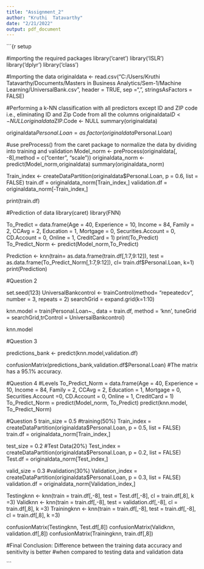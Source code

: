 ```yaml
---
title: "Assignment_2"
author: "Kruthi  Tatavarthy"
date: "2/21/2022"
output: pdf_document
---
```


```{r setup

#importing the required packages 
library('caret')
library('ISLR')
library('dplyr')
library('class')

#Importing the data
originaldata <- read.csv("C:/Users/Kruthi Tatavarthy/Documents/Masters in Business Analytics/Sem-1/Machine Learning/UniversalBank.csv", header = TRUE, 
                         sep =",", stringsAsFactors = FALSE)

#Performing a k-NN classification with all predictors except ID and ZIP code i.e., eliminating ID and Zip Code from all the columns
originaldata$ID <- NULL
originaldata$ZIP.Code <- NULL
summary(originaldata)


originaldata$Personal.Loan =  as.factor(originaldata$Personal.Loan)


#use preProcess() from the caret package to normalize the data by dividing into training and validation
Model_norm <- preProcess(originaldata[, -8],method = c("center", "scale"))
originaldata_norm <- predict(Model_norm,originaldata)
summary(originaldata_norm)



Train_index <- createDataPartition(originaldata$Personal.Loan, p = 0.6, list = FALSE)
train.df = originaldata_norm[Train_index,]
validation.df = originaldata_norm[-Train_index,]

print(train.df)

#Prediction of data
library(caret)
library(FNN)

To_Predict = data.frame(Age = 40, Experience = 10, Income = 84, Family = 2,
                        CCAvg = 2, Education = 1, Mortgage = 0, Securities.Account =
                          0, CD.Account = 0, Online = 1, CreditCard = 1)
print(To_Predict)
To_Predict_Norm <- predict(Model_norm,To_Predict)

Prediction <- knn(train= as.data.frame(train.df[,1:7,9:12]),
                  test = as.data.frame(To_Predict_Norm[,1:7,9:12]),
                  cl= train.df$Personal.Loan,
                  k=1)
print(Prediction)



#Question 2 

set.seed(123)
UniversalBankcontrol <- trainControl(method= "repeatedcv", number = 3, repeats = 2)
searchGrid = expand.grid(k=1:10)

knn.model = train(Personal.Loan~., data = train.df, method = 'knn', tuneGrid = searchGrid,trControl = UniversalBankcontrol)

knn.model



#Question 3

predictions_bank <- predict(knn.model,validation.df)

confusionMatrix(predictions_bank,validation.df$Personal.Loan)
#The matrix has a 95.1% accuracy.

#Question 4
#Levels
To_Predict_Norm = data.frame(Age = 40, Experience = 10, Income = 84, Family = 2,
                                   CCAvg = 2, Education = 1, Mortgage = 0,
                                   Securities.Account =0, CD.Account = 0, Online = 1,
                                   CreditCard = 1)
To_Predict_Norm = predict(Model_norm, To_Predict)
predict(knn.model, To_Predict_Norm)



#Question 5
train_size = 0.5 #training(50%)
Train_index = createDataPartition(originaldata$Personal.Loan, p = 0.5, list = FALSE)
train.df = originaldata_norm[Train_index,]


test_size = 0.2 #Test Data(20%)
Test_index = createDataPartition(originaldata$Personal.Loan, p = 0.2, list = FALSE)
Test.df = originaldata_norm[Test_index,]


valid_size = 0.3 #validation(30%)
Validation_index = createDataPartition(originaldata$Personal.Loan, p = 0.3, list = FALSE)
validation.df = originaldata_norm[Validation_index,]



Testingknn <- knn(train = train.df[,-8], test = Test.df[,-8], cl = train.df[,8], k =3)
Validknn <- knn(train = train.df[,-8], test = validation.df[,-8], cl = train.df[,8], k =3)
Trainingknn <- knn(train = train.df[,-8], test = train.df[,-8], cl = train.df[,8], k =3)

confusionMatrix(Testingknn, Test.df[,8])
confusionMatrix(Validknn, validation.df[,8])
confusionMatrix(Trainingknn, train.df[,8])

#Final Conclusion: Difference between the training data accuracy and senitivity is better 
#when compared to testing data and validation data



```


